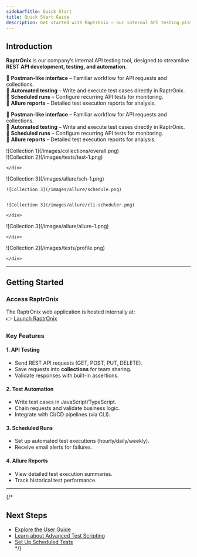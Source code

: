 ```yaml
---
sidebarTitle: Quick Start  
title: Quick Start Guide  
description: Get started with RaptrOnix – our internal API testing platform for REST APIs, featuring automated testing, scheduling, and Allure reports.  
---  
```


## Introduction

**RaptrOnix** is our company’s internal API testing tool, designed to streamline **REST API development, testing, and automation**.  

🔹 **Postman-like interface** – Familiar workflow for API requests and collections.  
🔹 **Automated testing** – Write and execute test cases directly in RaptrOnix.  
🔹 **Scheduled runs** – Configure recurring API tests for monitoring.  
🔹 **Allure reports** – Detailed test execution reports for analysis.  

🔹 **Postman-like interface** – Familiar workflow for API requests and collections.\
🔹 **Automated testing** – Write and execute test cases directly in RaptrOnix.\
🔹 **Scheduled runs** – Configure recurring API tests for monitoring.\
🔹 **Allure reports** – Detailed test execution reports for analysis.

<Tabs>
  <Tab title="Overall">
    <div className="image-slide">
    ![Collection 1](/images/collections/overall.png)
    </div>
  </Tab>
  <Tab title="Test Scripts">
    <div className="image-slide">
    ![Collection 2](/images/tests/test-1.png)

    </div>
  </Tab>
  <Tab title="Schedule Jobs">
    <div className="image-slide">
    ![Collection 3](/images/allure/sch-1.png)

    
    ![Collection 3](/images/allure/schedule.png)

    
    ![Collection 3](/images/allure/cli-scheduler.png)

    </div>
  </Tab>
  <Tab title="Allure Results">
    <div className="image-slide">
    ![Collection 3](/images/allure/allure-1.png)

    </div>
  </Tab>
  <Tab title="Profile & Wrokspaces,Tokens">
    <div className="image-slide">
    ![Collection 2](/images/tests/profile.png)

    </div>
  </Tab>
</Tabs>

---

## Getting Started

### Access RaptrOnix  
The RaptrOnix web application is hosted internally at:  
👉 [Launch RaptrOnix](http://172.16.111.83:3333)  


### Key Features

#### 1. **API Testing**

- Send REST API requests (GET, POST, PUT, DELETE).
- Save requests into **collections** for team sharing.
- Validate responses with built-in assertions.

#### 2. **Test Automation**

- Write test cases in JavaScript/TypeScript.
- Chain requests and validate business logic.
- Integrate with CI/CD pipelines (via CLI).

#### 3. **Scheduled Runs**

- Set up automated test executions (hourly/daily/weekly).
- Receive email alerts for failures.

#### 4. **Allure Reports**

- View detailed test execution summaries.
- Track historical test performance.

---

{/*
## Next Steps  
- [Explore the User Guide](/documentation/user-guide)  
- [Learn about Advanced Test Scripting](/documentation/automation)  
- [Set Up Scheduled Tests](/documentation/scheduler)  
*/}
